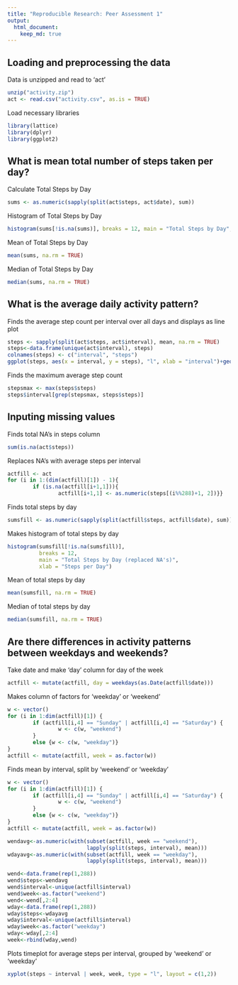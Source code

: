 ```yaml
---
title: "Reproducible Research: Peer Assessment 1"
output: 
  html_document:
    keep_md: true
---
```



## Loading and preprocessing the data
Data is unzipped and read to 'act'
```r
unzip("activity.zip")
act <- read.csv("activity.csv", as.is = TRUE)
```

Load necessary libraries
```r
library(lattice)
library(dplyr)
library(ggplot2)
```

## What is mean total number of steps taken per day?

Calculate Total Steps by Day
```r
sums <- as.numeric(sapply(split(act$steps, act$date), sum))
```

Histogram of Total Steps by Day
```r
histogram(sums[!is.na(sums)], breaks = 12, main = "Total Steps by Day",xlab = "Steps per Day")
```

Mean of Total Steps by Day
```r
mean(sums, na.rm = TRUE)
```
Median of Total Steps by Day
```r
median(sums, na.rm = TRUE)
```

## What is the average daily activity pattern?

Finds the average step count per interval over all days and displays as line plot
```r
steps <- sapply(split(act$steps, act$interval), mean, na.rm = TRUE)
steps<-data.frame(unique(act$interval), steps)
colnames(steps) <- c("interval", "steps")
ggplot(steps, aes(x = interval, y = steps), "l", xlab = "interval")+geom_line()
```

Finds the maximum average step count
```r
stepsmax <- max(steps$steps)
steps$interval[grep(stepsmax, steps$steps)]
```

## Inputing missing values

Finds total NA's in steps column
```r
sum(is.na(act$steps))
```

Replaces NA's with average steps per interval
```r
actfill <- act
for (i in 1:(dim(actfill)[1]) - 1){
        if (is.na(actfill[i+1,1])){
                actfill[i+1,1] <- as.numeric(steps[(i%%288)+1, 2])}}
```

Finds total steps by day
```r
sumsfill <- as.numeric(sapply(split(actfill$steps, actfill$date), sum))
```

Makes histogram of total steps by day
```r
histogram(sumsfill[!is.na(sumsfill)], 
          breaks = 12, 
          main = "Total Steps by Day (replaced NA's)",
          xlab = "Steps per Day")
```

Mean of total steps by day
```r
mean(sumsfill, na.rm = TRUE)
```

Median of total steps by day
```r
median(sumsfill, na.rm = TRUE)
```

## Are there differences in activity patterns between weekdays and weekends?

Take date and make 'day' column for day of the week
```r
actfill <- mutate(actfill, day = weekdays(as.Date(actfill$date)))
```

Makes column of factors for 'weekday' or 'weekend'
```r
w <- vector()
for (i in 1:dim(actfill)[1]) {
        if (actfill[i,4] == "Sunday" | actfill[i,4] == "Saturday") {
                w <- c(w, "weekend")
        }
        else {w <- c(w, "weekday")}
}
actfill <- mutate(actfill, week = as.factor(w))
```

Finds mean by interval, split by 'weekend' or 'weekday'
```r
w <- vector()
for (i in 1:dim(actfill)[1]) {
        if (actfill[i,4] == "Sunday" | actfill[i,4] == "Saturday") {
                w <- c(w, "weekend")
        }
        else {w <- c(w, "weekday")}
}
actfill <- mutate(actfill, week = as.factor(w))

wendavg<-as.numeric(with(subset(actfill, week == "weekend"), 
                         lapply(split(steps, interval), mean)))
wdayavg<-as.numeric(with(subset(actfill, week == "weekday"), 
                         lapply(split(steps, interval), mean)))

wend<-data.frame(rep(1,288))
wend$steps<-wendavg
wend$interval<-unique(actfill$interval)
wend$week<-as.factor("weekend")
wend<-wend[,2:4]
wday<-data.frame(rep(1,288))
wday$steps<-wdayavg
wday$interval<-unique(actfill$interval)
wday$week<-as.factor("weekday")
wday<-wday[,2:4]
week<-rbind(wday,wend)
```

Plots timeplot for average steps per interval, grouped by 'weekend' or 'weekday'
```r
xyplot(steps ~ interval | week, week, type = "l", layout = c(1,2))
```